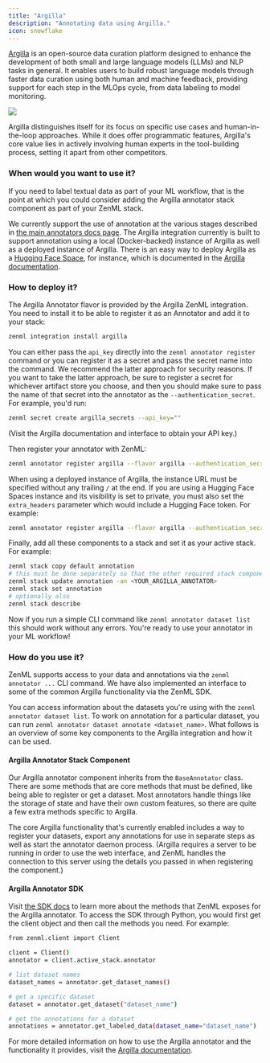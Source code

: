 ```yaml
---
title: "Argilla"
description: "Annotating data using Argilla."
icon: snowflake
---
```


[Argilla](https://github.com/argilla-io/argilla) is an open-source data curation platform designed to enhance the development of both small and large language models (LLMs) and NLP tasks in general. It enables users to build robust language models through faster data curation using both human and machine feedback, providing support for each step in the MLOps cycle, from data labeling to model monitoring.

<Frame caption="Argilla Annotator">
  <img src="/_assets/stack-components/stack-components-35.avif"/>
</Frame>

Argilla distinguishes itself for its focus on specific use cases and human-in-the-loop approaches. While it does offer programmatic features, Argilla's core value lies in actively involving human experts in the tool-building process, setting it apart from other competitors.

### When would you want to use it?

If you need to label textual data as part of your ML workflow, that is the point at which you could consider adding the Argilla annotator stack component as part of your ZenML stack.

We currently support the use of annotation at the various stages described in [the main annotators docs page](latest/stack-components/annotators). The Argilla integration currently is built to support annotation using a local (Docker-backed) instance of Argilla as well as a deployed instance of Argilla. There is an easy way to deploy Argilla as a [Hugging Face Space](https://huggingface.co/docs/hub/spaces-sdks-docker-argilla), for instance, which is documented in the [Argilla documentation](https://docs.argilla.io/en/latest/getting%5Fstarted/installation/deployments/huggingface-spaces.html).

### How to deploy it?

The Argilla Annotator flavor is provided by the Argilla ZenML integration. You need to install it to be able to register it as an Annotator and add it to your stack:

```bash
zenml integration install argilla
```
You can either pass the `api_key` directly into the `zenml annotator register` command or you can register it as a secret and pass the secret name into the command. We recommend the latter approach for security reasons. If you want to take the latter approach, be sure to register a secret for whichever artifact store you choose, and then you should make sure to pass the name of that secret into the annotator as the `--authentication_secret`. For example, you'd run:

```bash
zenml secret create argilla_secrets --api_key=""
```

(Visit the Argilla documentation and interface to obtain your API key.)

Then register your annotator with ZenML:

```bash
zenml annotator register argilla --flavor argilla --authentication_secret=argilla_secrets
```

When using a deployed instance of Argilla, the instance URL must be specified without any trailing `/` at the end. If you are using a Hugging Face Spaces instance and its visibility is set to private, you must also set the `extra_headers` parameter which would include a Hugging Face token. For example:

```bash
zenml annotator register argilla --flavor argilla --authentication_secret=argilla_secrets --instance_url="https://[your-owner-name]-[your_space_name].hf.space" --extra_headers="{"Authorization": f"Bearer {}"}"
```

Finally, add all these components to a stack and set it as your active stack. For example:

```bash
zenml stack copy default annotation
# this must be done separately so that the other required stack components are first registered
zenml stack update annotation -an <YOUR_ARGILLA_ANNOTATOR>
zenml stack set annotation
# optionally also
zenml stack describe
```

Now if you run a simple CLI command like `zenml annotator dataset list` this should work without any errors. You're ready to use your annotator in your ML workflow!

### How do you use it?

ZenML supports access to your data and annotations via the `zenml annotator ...` CLI command. We have also implemented an interface to some of the common Argilla functionality via the ZenML SDK.

You can access information about the datasets you're using with the `zenml annotator dataset list`. To work on annotation for a particular dataset, you can run `zenml annotator dataset annotate <dataset_name>`. What follows is an overview of some key components to the Argilla integration and how it can be used.

#### Argilla Annotator Stack Component

Our Argilla annotator component inherits from the `BaseAnnotator` class. There are some methods that are core methods that must be defined, like being able to register or get a dataset. Most annotators handle things like the storage of state and have their own custom features, so there are quite a few extra methods specific to Argilla.

The core Argilla functionality that's currently enabled includes a way to register your datasets, export any annotations for use in separate steps as well as start the annotator daemon process. (Argilla requires a server to be running in order to use the web interface, and ZenML handles the connection to this server using the details you passed in when registering the component.)

#### Argilla Annotator SDK

Visit [the SDK docs](https://sdkdocs.zenml.io/latest/integration%5Fcode%5Fdocs/integrations-argilla/) to learn more about the methods that ZenML exposes for the Argilla annotator. To access the SDK through Python, you would first get the client object and then call the methods you need. For example:

```bash
from zenml.client import Client

client = Client()
annotator = client.active_stack.annotator

# list dataset names
dataset_names = annotator.get_dataset_names()

# get a specific dataset
dataset = annotator.get_dataset("dataset_name")

# get the annotations for a dataset
annotations = annotator.get_labeled_data(dataset_name="dataset_name")
```

For more detailed information on how to use the Argilla annotator and the functionality it provides, visit the [Argilla documentation](https://docs.argilla.io/en/latest/).

